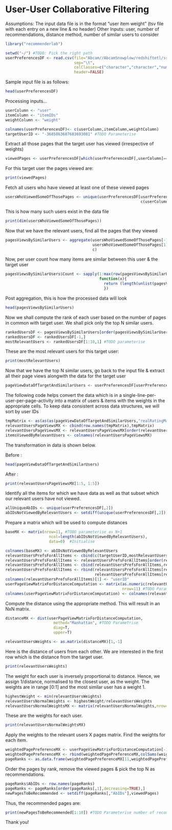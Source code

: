 User-User Collaborative Filtering
========================================================

Assumptions: The input data file is in the format "user item  weight" (tsv file with each entry on a new line & no header)
Other Inputs: user, number of recommendations, distance method, number of similar users to consider

```r

library("recommenderlab")

setwd("~/") #TODO: Pick the right path
userPreferencesDF <- read.csv(file="Abcam//AbcamSnowplow/redshiftetl/src/R/FinalWeightsCombined", #TODO: Parameterise
                              sep="\t",
                              colClasses=c("character","character","numeric"),
                              header=FALSE)
```

Sample input file is as follows:

```r
head(userPreferencesDF)
```

Processing inputs...

```r
userColumn <- "user"
itemColumn <- "itemIDs"
weightColumn <- "weight"

colnames(userPreferencesDF)<- c(userColumn,itemColumn,weightColumn)
targetUserID <- "-3685863687683693081" #TODO Parameterise
```

Extract all those pages that the target user has viewed (irrespective of weights)

```r
viewedPages <- userPreferencesDF[which(userPreferencesDF[,userColumn]==targetUserID),itemColumn]
```

For this target user the pages viewed are:

```r
print(viewedPages)
```

Fetch all users who have viewed at least one of these viewed pages

```r
usersWhoViewedSomeOfThosePages <- unique(userPreferencesDF[userPreferencesDF[,itemColumn] %in% viewedPages,
                                                           c(userColumn,itemColumn)])
```

This is how many such users exist in the data file

```r
print(dim(usersWhoViewedSomeOfThosePages))
```

Now that we have the relevant users, find all the pages that they viewed

```r
pagesViewsBySimilarUsers <- aggregate(usersWhoViewedSomeOfThosePages[-1], #All the columns except the user column
                                      usersWhoViewedSomeOfThosePages[1],  #Group by user ID
                                      c)                                  #Concatenate all the item IDs per user
```

Now, per user count how many items are similar between this user & the target user

```r
pagesViewsBySimilarUsers$Count <- sapply(1:max(row(pagesViewsBySimilarUsers)), #Do this for all relevant users
                                         function(x){
                                           return (length(unlist(pagesViewsBySimilarUsers[x,2])));
                                           })
```

Post aggregation, this is how the processed data will look

```r
head(pagesViewsBySimilarUsers)
```

Now we shall compute the rank of each user based on the number of pages in common with target user. We shall pick only the top N similar users.

```r
rankedUsersDF <- pagesViewsBySimilarUsers[order(pagesViewsBySimilarUsers$Count,decreasing=T),]
rankedUsersDF <- rankedUsersDF[-1,]
mostRelevantUsers <- rankedUsersDF[1:10,1] #TODO parameterise
```

These are the most relevant users for this target user:

```r
print(mostRelevantUsers)
```

Now that we have the top N similar users, go back to the input file & extract all their page views alongwith the data for the target user

```r
pageViewDataOfTargetAndSimilarUsers <- userPreferencesDF[userPreferencesDF[,1] %in% c(targetUserID,mostRelevantUsers),]
```

The following code helps convert the data which is in a single-line-per-user-per-page-activity into a matrix of users & items with the weights in the appropriate cells. To keep data consistent across data structures, we will sort by user IDs

```r
tmpMatrix <- as(as(as(pageViewDataOfTargetAndSimilarUsers,"realRatingMatrix"),"dgCMatrix"),"matrix")
relevantUsersPageViewsMX <- cbind(row.names(tmpMatrix),tmpMatrix)
relevantUsersPageViewsMX <- relevantUsersPageViewsMX[order(relevantUsersPageViewsMX[,1]),]
itemsViewedByRelevantUsers <- colnames(relevantUsersPageViewsMX)
```

The transformation in data is shown below. 

Before : 

```r
head(pageViewDataOfTargetAndSimilarUsers)
```

After : 

```r
print(relevantUsersPageViewsMX[1:5, 1:5])
```

Identify all the items for which we have data as well as that subset which our relevant users have not viewed.

```r
allUniqueAbIDs <- unique(userPreferencesDF[,2])
abIDsNotViewedByRelevantUsers <- setdiff(unique(userPreferencesDF[,2]),itemsViewedByRelevantUsers)
```

Prepare a matrix which will be used to compute distances

```r
baseMX <- matrix(nrow=11, #TODO parameterise as N+1
                   ncol=length(abIDsNotViewedByRelevantUsers),
                   data=0)  #Initialise

colnames(baseMX) <- abIDsNotViewedByRelevantUsers
relevantUsersPrefsForAllItems <- cbind(c(targetUserID,mostRelevantUsers),baseMX)
relevantUsersPrefsForAllItems <- relevantUsersPrefsForAllItems[order(relevantUsersPrefsForAllItems[,1]),]
relevantUsersPrefsForAllItems <- cbind(relevantUsersPrefsForAllItems,relevantUsersPageViewsMX[,-1])
relevantUsersPrefsForAllItems <- rbind(relevantUsersPrefsForAllItems[relevantUsersPrefsForAllItems[,1] == targetUserID,], 
                                       relevantUsersPrefsForAllItems[relevantUsersPrefsForAllItems[,1] != targetUserID,])
colnames(relevantUsersPrefsForAllItems)[1] <- "userID"
userPageViewMatrixForDistanceComputation <- matrix(as.numeric(relevantUsersPrefsForAllItems[,-1]),
                                                   nrow=11) #TODO Parameterise as N+1
colnames(userPageViewMatrixForDistanceComputation) <- colnames(relevantUsersPrefsForAllItems)[-1]
```

Compute the distance using the appropriate method. This will result in an NxN matrix.

```r
distanceMX <- dist(userPageViewMatrixForDistanceComputation,
                     method="Manhattan", #TODO Parametrise
                     diag=T,
                     upper=T)

relevantUsersWeights <- as.matrix(distanceMX)[1,-1]
```

Here is the distance of users from each other. We are interested in the first row which is the distance from the target user.

```r
print(relevantUsersWeights)
```

The weight for each user is inversely proportional to distance. Hence, we assign 1/distance, normalised to the closest user, as the weight. The weights are in range [0:1] and the most similar user has a weight 1.

```r
highestWeight <- min(relevantUsersWeights)
relevantUsersNormalWeights <- highestWeight/relevantUsersWeights
relevantUsersNormalWeightsMX <- matrix(relevantUsersNormalWeights,nrow=10) # TODO: parameterise
```

These are the weights for each user. 

```r
print(relevantUsersNormalWeightsMX)
```

Apply the weights to the relevant users X pages matrix. Find the weights for each item. 

```r
weightedPagePreferenceMX <- userPageViewMatrixForDistanceComputation[-1,] * relevantUsersNormalWeightsMX[,1]
weightedPagePreferenceMX <- rbind(weightedPagePreferenceMX,colSums(weightedPagePreferenceMX))
pageRanks <- as.data.frame(weightedPagePreferenceMX[11,weightedPagePreferenceMX[11,]>0]) #TODO : parameterise
```

Order the pages by rank, remove the viewed pages & pick the top N as recommendations.

```r
pageRanks$AbIDs <- row.names(pageRanks)
pageRanks <- pageRanks[order(pageRanks[,1],decreasing=TRUE),]
newPagesToBeRecommended <- setdiff(pageRanks[,"AbIDs"],viewedPages)
```

Thus, the recommended pages are:

```r
print(newPagesToBeRecommended[1:10]) #TODO Parameterise number of recommendations to provide
```

Thank you!

